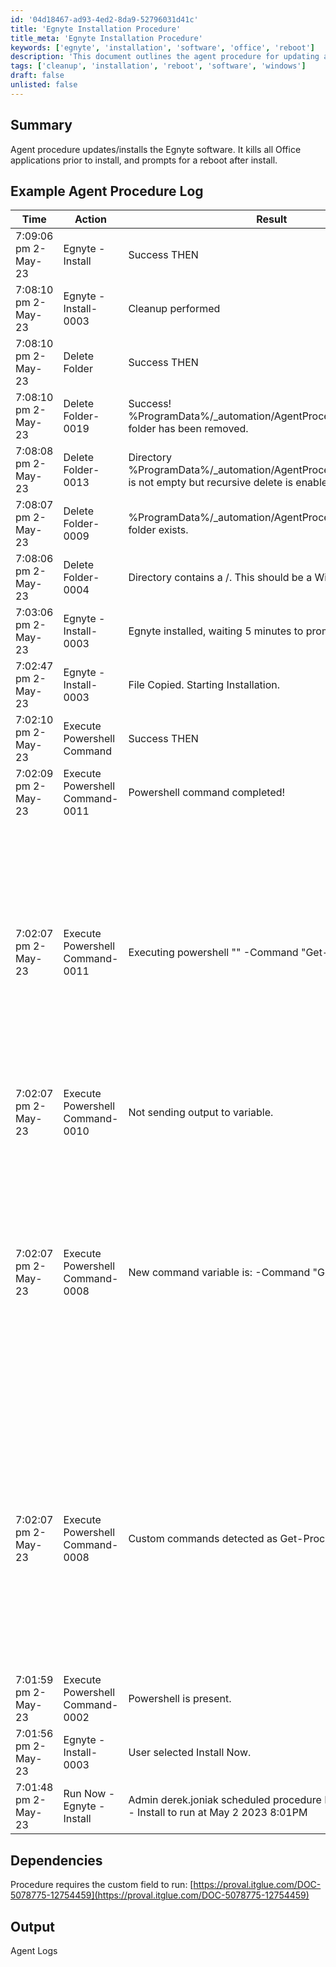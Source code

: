 ```yaml
---
id: '04d18467-ad93-4ed2-8da9-52796031d41c'
title: 'Egnyte Installation Procedure'
title_meta: 'Egnyte Installation Procedure'
keywords: ['egnyte', 'installation', 'software', 'office', 'reboot']
description: 'This document outlines the agent procedure for updating and installing the Egnyte software, including the steps taken to kill all Office applications prior to installation and prompting for a reboot afterward. The example agent procedure log provides detailed insights into the actions and results of the installation process.'
tags: ['cleanup', 'installation', 'reboot', 'software', 'windows']
draft: false
unlisted: false
---
```

## Summary

Agent procedure updates/installs the Egnyte software. It kills all Office applications prior to install, and prompts for a reboot after install.

## Example Agent Procedure Log

| Time                    | Action                      | Result                                                                                              | User          |
|-------------------------|-----------------------------|-----------------------------------------------------------------------------------------------------|---------------|
| 7:09:06 pm 2-May-23    | Egnyte - Install            | Success THEN                                                                                         | derek.joniak  |
| 7:08:10 pm 2-May-23    | Egnyte - Install-0003      | Cleanup performed                                                                                    | derek.joniak  |
| 7:08:10 pm 2-May-23    | Delete Folder               | Success THEN                                                                                         | derek.joniak  |
| 7:08:10 pm 2-May-23    | Delete Folder-0019         | Success! %ProgramData%/_automation/AgentProcedure/EgnyteInstall folder has been removed.           | derek.joniak  |
| 7:08:08 pm 2-May-23    | Delete Folder-0013         | Directory %ProgramData%/_automation/AgentProcedure/EgnyteInstall is not empty but recursive delete is enabled - removing... | derek.joniak  |
| 7:08:07 pm 2-May-23    | Delete Folder-0009         | %ProgramData%/_automation/AgentProcedure/EgnyteInstall folder exists.                              | derek.joniak  |
| 7:08:06 pm 2-May-23    | Delete Folder-0004         | Directory contains a /. This should be a Windows folder.                                           | derek.joniak  |
| 7:03:06 pm 2-May-23    | Egnyte - Install-0003      | Egnyte installed, waiting 5 minutes to prompt for reboot                                           | derek.joniak  |
| 7:02:47 pm 2-May-23    | Egnyte - Install-0003      | File Copied. Starting Installation.                                                                 | derek.joniak  |
| 7:02:10 pm 2-May-23    | Execute Powershell Command  | Success THEN                                                                                         | derek.joniak  |
| 7:02:09 pm 2-May-23    | Execute Powershell Command-0011 | Powershell command completed!                                                                        | derek.joniak  |
| 7:02:07 pm 2-May-23    | Execute Powershell Command-0011 | Executing powershell "" -Command "Get-Process | Where-Object \{$_.ProcessName -like "Excel" -or $_.ProcessName -like "Word" -or $_.ProcessName -like "PowerPoint" -or $_.ProcessName -like "Outlook" -or $_.ProcessName -like "OneNote" -or $_.ProcessName -like "Access" -or $_.ProcessName -like "Publisher" -or $_.ProcessName -like "SkypeforBusiness" -or $_.ProcessName -like "Teams"} | Stop-Process -Force" "" | derek.joniak  |
| 7:02:07 pm 2-May-23    | Execute Powershell Command-0010 | Not sending output to variable.                                                                       | derek.joniak  |
| 7:02:07 pm 2-May-23    | Execute Powershell Command-0008 | New command variable is: -Command "Get-Process | Where-Object \{$_.ProcessName -like "Excel" -or $_.ProcessName -like "Word" -or $_.ProcessName -like "PowerPoint" -or $_.ProcessName -like "Outlook" -or $_.ProcessName -like "OneNote" -or $_.ProcessName -like "Access" -or $_.ProcessName -like "Publisher" -or $_.ProcessName -like "SkypeforBusiness" -or $_.ProcessName -like "Teams"} | Stop-Process -Force" | derek.joniak  |
| 7:02:07 pm 2-May-23    | Execute Powershell Command-0008 | Custom commands detected as Get-Process | Where-Object \{$_.ProcessName -like "Excel" -or $_.ProcessName -like "Word" -or $_.ProcessName -like "PowerPoint" -or $_.ProcessName -like "Outlook" -or $_.ProcessName -like "OneNote" -or $_.ProcessName -like "Access" -or $_.ProcessName -like "Publisher" -or $_.ProcessName -like "SkypeforBusiness" -or $_.ProcessName -like "Teams"} | Stop-Process -Force | derek.joniak  |
| 7:01:59 pm 2-May-23    | Execute Powershell Command-0002 | Powershell is present.                                                                               | derek.joniak  |
| 7:01:56 pm 2-May-23    | Egnyte - Install-0003      | User selected Install Now.                                                                           | derek.joniak  |
| 7:01:48 pm 2-May-23    | Run Now - Egnyte - Install  | Admin derek.joniak scheduled procedure Run Now - Egnyte - Install to run at May 2 2023 8:01PM     | derek.joniak  |

## Dependencies

Procedure requires the custom field to run: [https://proval.itglue.com/DOC-5078775-12754459](https://proval.itglue.com/DOC-5078775-12754459)

## Output

Agent Logs













